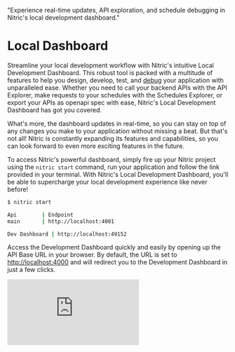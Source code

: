   "Experience real-time updates, API exploration, and schedule debugging in Nitric's local development dashboard."

# Local Dashboard

Streamline your local development workflow with Nitric's intuitive Local Development Dashboard. This robust tool is packed with a multitude of features to help you design, develop, test, and [debug](./nodejs/debugging) your application with unparalleled ease. Whether you need to call your backend APIs with the API Explorer, make requests to your schedules with the Schedules Explorer, or export your APIs as openapi spec with ease, Nitric's Local Development Dashboard has got you covered.

What's more, the dashboard updates in real-time, so you can stay on top of any changes you make to your application without missing a beat. But that's not all! Nitric is constantly expanding its features and capabilities, so you can look forward to even more exciting features in the future.

To access Nitric's powerful dashboard, simply fire up your Nitric project using the `nitric start` command, run your application and follow the link provided in your terminal. With Nitric's Local Development Dashboard, you'll be able to supercharge your local development experience like never before!

```bash
$ nitric start

Api        | Endpoint
main       | http://localhost:4001

Dev Dashboard | http://localhost:49152
```

Access the Development Dashboard quickly and easily by opening up the API Base URL in your browser. By default, the URL is set to [http://localhost:4000](http://localhost:4000) and will redirect you to the Development Dashboard in just a few clicks.

<div>
  <div className="video-container">
    <iframe
      src="https://www.youtube-nocookie.com/embed/cjbg-klgDNM"
      title="YouTube video player"
      frameBorder="0"
      allow="accelerometer; autoplay; clipboard-write; encrypted-media; gyroscope; picture-in-picture; web-share"
      allowFullScreen
    />
  </div>
</div>

